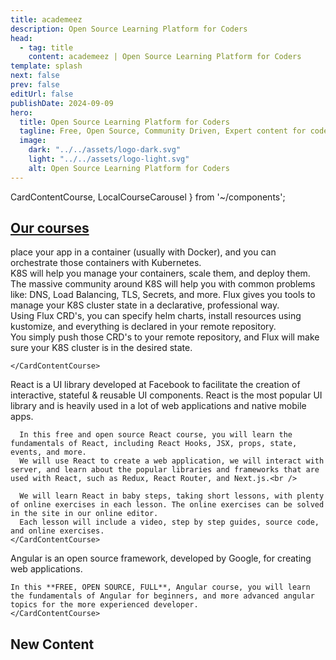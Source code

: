 ```yaml
---
title: academeez
description: Open Source Learning Platform for Coders
head:
  - tag: title
    content: academeez | Open Source Learning Platform for Coders
template: splash
next: false
prev: false
editUrl: false
publishDate: 2024-09-09
hero:
  title: Open Source Learning Platform for Coders
  tagline: Free, Open Source, Community Driven, Expert content for coders. <br/> No need to register, simple, free, professional content.
  image:
    dark: "../../assets/logo-dark.svg"
    light: "../../assets/logo-light.svg"
    alt: Open Source Learning Platform for Coders
---
```


  CardContentCourse,
  LocalCourseCarousel 
} from '~/components';


## [Our courses](/courses)

<CardGrid stagger>
  <Card>
    <CardContentCourse title="Kubernetes" img="k8s">
      place your app in a container (usually with Docker), and you can orchestrate those containers with Kubernetes.  
      <br/>
      K8S will help you manage your containers, scale them, and deploy them.
      <br/>
      The massive community around K8S will help you with common problems like: DNS, Load Balancing, TLS, Secrets, and more.
    </CardContentCourse>    
  </Card>
  <Card>
    <CardContentCourse title="Flux" slug="kubernetes/flux">
      Flux gives you tools to manage your K8S cluster state in a declarative, professional way.
      <br />
      Using Flux CRD's, you can specify helm charts, install resources using kustomize, and everything is declared in your remote repository.
      <br/>
      You simply push those CRD's to your remote repository, and Flux will make sure your K8S cluster is in the desired state.
      
    </CardContentCourse>    
  </Card>
  <Card>
    <CardContentCourse title="React">
      React is a UI library developed at Facebook to facilitate the creation of interactive, stateful & reusable UI components.  
      React is the most popular UI library and is heavily used in a lot of web applications and native mobile apps. <br />

      In this free and open source React course, you will learn the fundamentals of React, including React Hooks, JSX, props, state, events, and more.  
      We will use React to create a web application, we will interact with server, and learn about the popular libraries and frameworks that are used with React, such as Redux, React Router, and Next.js.<br />

      We will learn React in baby steps, taking short lessons, with plenty of online exercises in each lesson. The online exercises can be solved in the site in our online editor.
      Each lesson will include a video, step by step guides, source code, and online exercises.
    </CardContentCourse>    
  </Card>
  <Card>
    <CardContentCourse title="Angular">
    Angular is an open source framework, developed by Google, for creating web applications.<br/>
    
    In this **FREE, OPEN SOURCE, FULL**, Angular course, you will learn the fundamentals of Angular for beginners, and more advanced angular topics for the more experienced developer.
    </CardContentCourse>
  </Card>
</CardGrid>

## New Content

<br/>
<LocalCourseCarousel title="Kubernetes / Flux" courseLink="kubernetes/flux"/>

<br/>
<LocalCourseCarousel client:load title="Angular" courseLink="angular"/>

<br/>
<LocalCourseCarousel client:load title="Git" courseLink="git"/>

<br/>
<LocalCourseCarousel client:load title="React" courseLink="react"/>

<br/>
<LocalCourseCarousel client:load title="Express" courseLink="express"/>

<br/>
<LocalCourseCarousel client:load title="Node.JS" courseLink="nodejs"/>